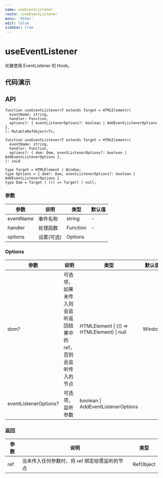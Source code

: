 ```yaml
---
name: useEventListener
route: /useEventListener
menu: 'Other'
edit: false
sidebar: true
---
```


# useEventListener

优雅使用 EventListener 的 Hook。

## 代码演示

<JackBox jsCode={Demo1CodeJsx} tsCode={Demo1CodeTsx} demoName='使用示例' description='点击按钮查看效果。'>
  <Demo1 />
</JackBox>

<JackBox jsCode={Demo2CodeJsx} tsCode={Demo2CodeTsx} demoName='使用示例' description='按下键盘查看效果。'>
  <Demo2 />
</JackBox>


## API

```
function useEventListener<T extends Target = HTMLElement>(
  eventName: string,
  handler: Function,
  options?: { eventListenerOptions?: boolean | AddEventListenerOptions },
): MutableRefObject<T>;

function useEventListener<T extends Target = HTMLElement>(
  eventName: string,
  handler: Function,
  options?: { dom: Dom, eventListenerOptions?: boolean | AddEventListenerOptions },
): void

type Target = HTMLElement | Window;
type Options = { dom?: Dom, eventListenerOptions?: boolean | AddEventListenerOptions }
type Dom = Target | (() => Target) | null;

```


### 参数

| 参数    | 说明     | 类型                   | 默认值 |
|---------|----------|------------------------|--------|
| eventName | 事件名称 | string | -      |
| handler | 处理函数 | Function | -      |
| options | 设置(可选) | Options |      |

### Options

| 参数    | 说明     | 类型                   | 默认值 |
|---------|----------|------------------------|--------|
| dom? | 可选项，如果未传入则会监听返回结果中的 ref，否则会监听传入的节点	 | HTMLElement \| (() => HTMLElement) \| null   | Window      |
| eventListenerOptions? | 可选项，监听参数	 | boolean \| AddEventListenerOptions   |       |

### 返回

| 参数 | 说明     | 类型 |
|------|----------|------|
| ref | 当未传入任何参数时，将 ref 绑定给需监听的节点 | RefObject<HTMLElement> |

